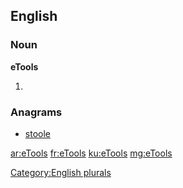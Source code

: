 ==English==

===Noun===
'''eTools'''

# {{plural of|eTool}}

===Anagrams===
* [[stoole#English|stoole]]

[[Category:English plurals]]

[[ar:eTools]]
[[fr:eTools]]
[[ku:eTools]]
[[mg:eTools]]